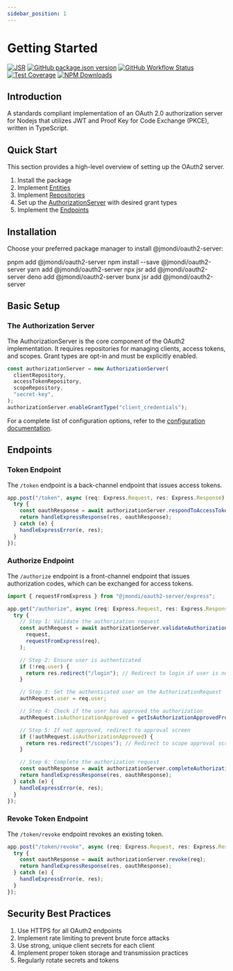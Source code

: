 ```yaml
---
sidebar_position: 1
---
```



# Getting Started

[![JSR](https://jsr.io/badges/@jmondi/oauth2-server)](https://jsr.io/@jmondi/oauth2-server)
[![GitHub package.json version](https://img.shields.io/github/package-json/v/jasonraimondi/ts-oauth2-server?style=flat-square)](https://github.com/jasonraimondi/ts-oauth2-server/releases/latest)
[![GitHub Workflow Status](https://img.shields.io/github/actions/workflow/status/jasonraimondi/ts-oauth2-server/build-and-test.yml?branch=main&style=flat-square)](https://github.com/jasonraimondi/ts-oauth2-server)
[![Test Coverage](https://img.shields.io/codeclimate/coverage/jasonraimondi/typescript-oauth2-server?style=flat-square)](https://codeclimate.com/github/jasonraimondi/typescript-oauth2-server/test_coverage)
[![NPM Downloads](https://img.shields.io/npm/dt/@jmondi/oauth2-server?label=npm%20downloads&style=flat-square)](https://www.npmjs.com/package/@jmondi/oauth2-server)

## Introduction

A standards compliant implementation of an OAuth 2.0 authorization server for Nodejs that utilizes JWT and Proof Key for Code Exchange (PKCE), written in TypeScript.

## Quick Start

This section provides a high-level overview of setting up the OAuth2 server.

1. Install the package
1. Implement [Entities](./entities)
1. Implement [Repositories](./repositories)
1. Set up the [AuthorizationServer](#the-authorization-server) with desired grant types
1. Implement the [Endpoints](./endpoints)

## Installation

Choose your preferred package manager to install @jmondi/oauth2-server:

<Tabs>
  <TabItem value="pnpm" label="pnpm">
    <CodeBlock lang="bash">pnpm add @jmondi/oauth2-server</CodeBlock>
  </TabItem>
  <TabItem value="npm" label="npm">
    <CodeBlock lang="bash">npm install --save @jmondi/oauth2-server</CodeBlock>
  </TabItem>
  <TabItem value="yarn" label="yarn">
    <CodeBlock lang="bash">yarn add @jmondi/oauth2-server</CodeBlock>
  </TabItem>
  <TabItem value="jsr" label="jsr">
    <CodeBlock lang="bash">npx jsr add @jmondi/oauth2-server</CodeBlock>
  </TabItem>
  <TabItem value="deno" label="deno">
    <CodeBlock lang="bash">deno add @jmondi/oauth2-server</CodeBlock>
  </TabItem>
  <TabItem value="bun" label="bun">
    <CodeBlock lang="bash">bunx jsr add @jmondi/oauth2-server</CodeBlock>
  </TabItem>
</Tabs>

## Basic Setup

### The Authorization Server

The AuthorizationServer is the core component of the OAuth2 implementation. It requires repositories for managing clients, access tokens, and scopes. Grant types are opt-in and must be explicitly enabled.

```ts
const authorizationServer = new AuthorizationServer(
  clientRepository,
  accessTokenRepository,
  scopeRepository,
  "secret-key",
);
authorizationServer.enableGrantType("client_credentials");
```

For a complete list of configuration options, refer to the [configuration documentation](../configuration/index.md).

## Endpoints

### Token Endpoint

The `/token` endpoint is a back-channel endpoint that issues access tokens.

```ts
app.post("/token", async (req: Express.Request, res: Express.Response) => {
  try {
    const oauthResponse = await authorizationServer.respondToAccessTokenRequest(req);
    return handleExpressResponse(res, oauthResponse);
  } catch (e) {
    handleExpressError(e, res);
  }
});
```

### Authorize Endpoint

The `/authorize` endpoint is a front-channel endpoint that issues authorization codes, which can be exchanged for access tokens.

```ts
import { requestFromExpress } from "@jmondi/oauth2-server/express";

app.get("/authorize", async (req: Express.Request, res: Express.Response) => {
  try {
    // Step 1: Validate the authorization request
    const authRequest = await authorizationServer.validateAuthorizationRequest(
      request,
      requestFromExpress(req),
    );

    // Step 2: Ensure user is authenticated
    if (!req.user) {
      return res.redirect("/login"); // Redirect to login if user is not authenticated
    }

    // Step 3: Set the authenticated user on the AuthorizationRequest
    authRequest.user = req.user;

    // Step 4: Check if the user has approved the authorization
    authRequest.isAuthorizationApproved = getIsAuthorizationApprovedFromSession();

    // Step 5: If not approved, redirect to approval screen
    if (!authRequest.isAuthorizationApproved) {
      return res.redirect("/scopes"); // Redirect to scope approval screen
    }

    // Step 6: Complete the authorization request
    const oauthResponse = await authorizationServer.completeAuthorizationRequest(authRequest);
    return handleExpressResponse(res, oauthResponse);
  } catch (e) {
    handleExpressError(e, res);
  }
});
```

### Revoke Token Endpoint

The `/token/revoke` endpoint revokes an existing token.

```ts
app.post("/token/revoke", async (req: Express.Request, res: Express.Response) => {
  try {
    const oauthResponse = await authorizationServer.revoke(req);
    return handleExpressResponse(res, oauthResponse);
  } catch (e) {
    handleExpressError(e, res);
  }
});
```

## Security Best Practices

1. Use HTTPS for all OAuth2 endpoints
2. Implement rate limiting to prevent brute force attacks
3. Use strong, unique client secrets for each client
4. Implement proper token storage and transmission practices
5. Regularly rotate secrets and tokens
